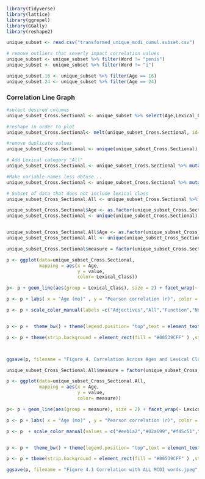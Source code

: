 
```{r, load_libraries}
library(tidyverse)
library(lattice)
library(ggrepel)
library(GGally)
library(reshape2)
```

```{r, load_data}
unique_subset <- read.csv("transformed_unique_mcdi_cumul.subset.csv")

# remove outliers that severly impact correlation values
unique_subset <- unique_subset %>% filter(Word != "penis")
unique_subset <- unique_subset %>% filter(Word != "i")

unique_subset.16 <- unique_subset %>% filter(Age == 16)
unique_subset.24 <- unique_subset %>% filter(Age == 24)

```

### Correlation Line Graph 
```{r, reshape}

#select desired columns
unique_subset_Cross.Sectional <- unique_subset %>% select(Age,Lexical_Class,MCDIp_logCummulative_Frequency.lex,MCDIp_Lexical_Diversity.lex,MCDIp_Document_Diversity.lex,MCDIp_ProKWo.lex,MCDIp_ProKWo_Shuffle.lex,Lexical_Class,MCDIp_logCummulative_Frequency.all,MCDIp_Lexical_Diversity.all,MCDIp_Document_Diversity.all,MCDIp_ProKWo.all,MCDIp_ProKWo_Shuffle.all)

#reshape in order to plot
unique_subset_Cross.Sectional<- melt(unique_subset_Cross.Sectional, id=c("Age","Lexical_Class"))

#remove duplicate values
unique_subset_Cross.Sectional <- unique(unique_subset_Cross.Sectional)

# Add Lexical category "All"
unique_subset_Cross.Sectional <- unique_subset_Cross.Sectional %>% mutate(Lexical_Class = case_when(grepl("all", variable)~ "All",TRUE ~as.character(Lexical_Class)))

#Make variable names less obtuse...
unique_subset_Cross.Sectional <- unique_subset_Cross.Sectional %>% mutate(measure = case_when(grepl("MCDIp_ProKWo.all", variable)~ "Pro-KWo",grepl("MCDIp_ProKWo.lex", variable)~ "Pro-KWo",grepl("Frequency",variable) ~ "Frequency", grepl("Lexical", variable)~ "Lexical Diversity", grepl("Document_Diversity", variable) ~ "Document Diversity", grepl("MCDIp_ProKWo_Shuffle.all", variable) ~ "Pro-KWo Shuffle",grepl("MCDIp_ProKWo_Shuffle.lex", variable) ~ "Pro-KWo Shuffle"))

# Subset of data that does not include lexical class
unique_subset_Cross_Sectional.All <- unique_subset_Cross.Sectional %>% filter(Lexical_Class == "All")

unique_subset_Cross.Sectional$Age <- as.factor(unique_subset_Cross.Sectional$Age)
unique_subset_Cross.Sectional <- unique(unique_subset_Cross.Sectional)


unique_subset_Cross_Sectional.All$Age <- as.factor(unique_subset_Cross_Sectional.All$Age)
unique_subset_Cross_Sectional.All <- unique(unique_subset_Cross_Sectional.All)
```

```{r, cross-sectional}

unique_subset_Cross.Sectional$measure = factor(unique_subset_Cross.Sectional$measure, levels=c("Frequency","Lexical Diversity","Document Diversity","Pro-KWo","Pro-KWo Shuffle"))

p <- ggplot(data=unique_subset_Cross.Sectional,
            mapping = aes(x = Age,
                          y = value,
                          color= Lexical_Class))

p<- p + geom_line(aes(group = Lexical_Class), size = 2) + facet_wrap(~ measure, nrow = 1)

p <- p + labs( x = "Age (mo)" , y = "Pearson correlation (r)", color = "Lexical Class")     

p <- p + scale_color_manual(labels =c("Adjectives","All","Function","Nouns","Verbs"), values = c("#ffd125","#000000","#6fafc7","#bfd46d","#ee5e5e"))


p <- p +  theme_bw() + theme(legend.position= "top",text = element_text(size=20, face = "bold", hjust = 0.5))+ ylim(-0.30,0.85)

p <- p + theme(strip.background = element_rect(fill = "#00539CFF" ) ,strip.text = element_text(colour = "#FFD662FF" ) ,panel.border = element_rect(color = "steelblue", size = 1), text = element_text(size=22, face = "bold", hjust = 0.5), axis.text.x = element_text(size = 14, face = "plain"),axis.text.y = element_text(size = 14, face = "plain"))



ggsave(p, filename = "Figure 4. Correlation Across Ages and Lexical Class.jpeg", width = 15, height = 8)
```


```{r, Without Lexical Class}

unique_subset_Cross_Sectional.All$measure = factor(unique_subset_Cross_Sectional.All$measure, levels=c("Frequency","Lexical Diversity","Document Diversity","Pro-KWo","Pro-KWo Shuffle"))

p <- ggplot(data=unique_subset_Cross_Sectional.All,
            mapping = aes(x = Age,
                          y = value,
                          color= measure))

p<- p + geom_line(aes(group = measure), size = 2) + facet_wrap(~ Lexical_Class, nrow = 1)

p <- p + labs( x = "Age (mo)" , y = "Pearson correlation (r)", color = "measure")     

p <- p  + scale_color_manual(values = c("#eeb1a2","#02a699","#f45c51","#274dc6","#000000"))


p <- p +  theme_bw() + theme(legend.position= "top",text = element_text(size=20, face = "bold", hjust = 0.5)) 

p <- p + theme(strip.background = element_rect(fill = "#00539CFF" ) ,strip.text = element_text(colour = "#FFD662FF" ) ,panel.border = element_rect(color = "steelblue", size = 1), text = element_text(size=22, face = "bold", hjust = 0.5), axis.text.x = element_text(size = 14, face = "plain"),axis.text.y = element_text(size = 14, face = "plain"))

ggsave(p, filename = "Figure 4.1 Correlation with ALL MCDI words.jpeg", width = 15, height = 8)
```